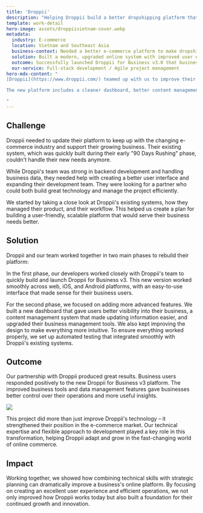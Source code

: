 ```yaml
---
title: 'Droppii'
description: "Helping Droppii build a better dropshipping platform that users love"
template: work-detail
hero-image: assets/droppiivietnam-cover.webp
metadata:
  industry: E-commerce
  location: Vietnam and Southeast Asia
  business-context: Needed a better e-commerce platform to make dropshipping operations simpler and more efficient
  solution: Built a modern, upgraded online system with improved user experience and business tools
  outcome: Successfully launched Droppii for Business v3.0 that business users love, with better controls and insights for managing their operations
  our-service: Full-stack development / Agile project management
hero-mdx-content: "
[Droppii](https://www.droppii.com/) teamed up with us to improve their e-commerce platform for dropshipping businesses. We built a new version called Droppii for Business v3.0 that's easier to use and helps businesses manage their operations better. 

The new platform includes a cleaner dashboard, better content management, and improved business tools. This upgrade has helped Droppii grow in the competitive e-commerce market and deliver more value to their users.

"
---
```


## Challenge

Droppii needed to update their platform to keep up with the changing e-commerce industry and support their growing business. Their existing system, which was quickly built during their early "90 Days Rushing" phase, couldn't handle their new needs anymore.

While Droppii's team was strong in backend development and handling business data, they needed help with creating a better user interface and expanding their development team. They were looking for a partner who could both build great technology and manage the project efficiently.

We started by taking a close look at Droppii's existing systems, how they managed their product, and their workflow. This helped us create a plan for building a user-friendly, scalable platform that would serve their business needs better.

## Solution

Droppii and our team worked together in two main phases to rebuild their platform:

In the first phase, our developers worked closely with Droppii's team to quickly build and launch Droppii for Business v3. This new version worked smoothly across web, iOS, and Android platforms, with an easy-to-use interface that made sense for their business users.

For the second phase, we focused on adding more advanced features. We built a new dashboard that gave users better visibility into their business, a content management system that made updating information easier, and upgraded their business management tools. We also kept improving the design to make everything more intuitive. To ensure everything worked properly, we set up automated testing that integrated smoothly with Droppii's existing systems.

## Outcome

Our partnership with Droppii produced great results. Business users responded positively to the new Droppii for Business v3 platform. The improved business tools and data management features gave businesses better control over their operations and more useful insights.

![](assets/droppii-business-dashboard.webp)

This project did more than just improve Droppii's technology – it strengthened their position in the e-commerce market. Our technical expertise and flexible approach to development played a key role in this transformation, helping Droppii adapt and grow in the fast-changing world of online commerce.

## Impact

Working together, we showed how combining technical skills with strategic planning can dramatically improve a business's online platform. By focusing on creating an excellent user experience and efficient operations, we not only improved how Droppii works today but also built a foundation for their continued growth and innovation.